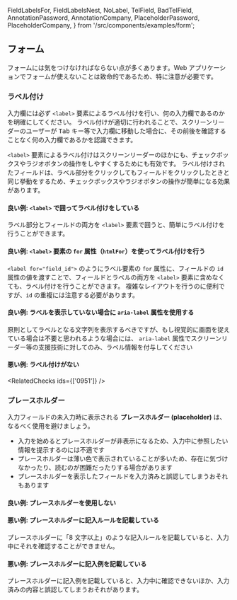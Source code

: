   FieldLabelsFor,
  FieldLabelsNest,
  NoLabel,
  TelField,
  BadTelField,
  AnnotationPassword,
  AnnotationCompany,
  PlaceholderPassword,
  PlaceholderCompany,
} from '/src/components/examples/form';

<Title>フォーム</Title>

## フォーム

フォームには気をつけなければならない点が多くあります。Web アプリケーションでフォームが使えないことは致命的であるため、特に注意が必要です。

### ラベル付け

入力欄には必ず `<label>` 要素によるラベル付けを行い、何の入力欄であるのかを明確にしてください。
ラベル付けが適切に行われることで、スクリーンリーダーのユーザーが <kbd>Tab</kbd> キー等で入力欄に移動した場合に、その前後を確認することなく何の入力欄であるかを認識できます。

`<label>` 要素によるラベル付けはスクリーンリーダーのほかにも、チェックボックスやラジオボタンの操作をしやすくするためにも有効です。
ラベル付けされたフィールドは、ラベル部分をクリックしてもフィールドをクリックしたときと同じ挙動をするため、チェックボックスやラジオボタンの操作が簡単になる効果があります。

#### 良い例: `<label>` で囲ってラベル付けをしている

ラベル部分とフィールドの両方を `<label>` 要素で囲うと、簡単にラベル付けを行うことができます。

<FieldLabelsNest />

#### 良い例: `<label>` 要素の `for` 属性（`htmlFor`）を使ってラベル付けを行う

`<label for="field_id">` のようにラベル要素の `for` 属性に、フィールドの `id` 属性の値を渡すことで、フィールドとラベルの両方を `<label>` 要素に含めなくても、ラベル付けを行うことができます。
複雑なレイアウトを行うのに便利ですが、`id` の重複には注意する必要があります。

<FieldLabelsFor />

#### 良い例: ラベルを表示していない場合に `aria-label` 属性を使用する

原則としてラベルとなる文字列を表示するべきですが、もし視覚的に画面を捉えている場合は不要と思われるような場合には、 `aria-label` 属性でスクリーンリーダー等の支援技術に対してのみ、ラベル情報を付与してください

<TelField />

#### 悪い例: ラベル付けがない

<NoLabel />

<BadTelField />

<RelatedChecks ids={['0951']} />

### プレースホルダー

入力フィールドの未入力時に表示される **プレースホルダー (placeholder)** は、なるべく使用を避けましょう。

- 入力を始めるとプレースホルダーが非表示になるため、入力中に参照したい情報を提示するのには不適です
- プレースホルダーは薄い色で表示されていることが多いため、存在に気づけなかったり、読むのが困難だったりする場合があります
- プレースホルダーを表示したフィールドを入力済みと誤認してしまうおそれもあります

#### 良い例: プレースホルダーを使用しない

<AnnotationPassword />
<AnnotationCompany />

#### 悪い例: プレースホルダーに記入ルールを記載している

プレースホルダーに「8 文字以上」のような記入ルールを記載していると、入力中にそれを確認することができません。

<PlaceholderPassword />

#### 悪い例: プレースホルダーに記入例を記載している

プレースホルダーに記入例を記載していると、入力中に確認できないほか、入力済みの内容と誤認してしまうおそれがあります。

<PlaceholderCompany />
